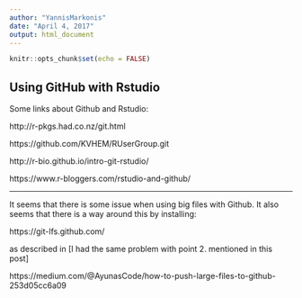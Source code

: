 ```yaml
---
author: "YannisMarkonis"
date: "April 4, 2017"
output: html_document
---
```


```r
knitr::opts_chunk$set(echo = FALSE)
```

## Using GitHub with Rstudio

Some links about Github and Rstudio:

http://r-pkgs.had.co.nz/git.html

https://github.com/KVHEM/RUserGroup.git

http://r-bio.github.io/intro-git-rstudio/

https://www.r-bloggers.com/rstudio-and-github/



***

It seems that there is some issue when using big files with Github.
It also seems that there is a way around this by installing:

https://git-lfs.github.com/

as described in [I had the same problem with point 2. mentioned in this post]

https://medium.com/@AyunasCode/how-to-push-large-files-to-github-253d05cc6a09






